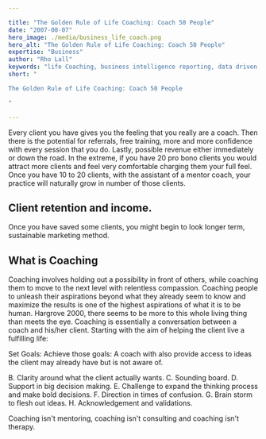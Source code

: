 ```yaml
---

title: "The Golden Rule of Life Coaching: Coach 50 People"
date: "2007-08-07"
hero_image: ./media/business_life_coach.png
hero_alt: "The Golden Rule of Life Coaching: Coach 50 People"
expertise: "Business"
author: "Rho Lall"
keywords: "life Coaching, business intelligence reporting, data driven decision making, data driven marketing, data driven decisions, using data to make decisions"
short: "

The Golden Rule of Life Coaching: Coach 50 People

"

---
```


Every client you have gives you the feeling that you really are a coach.
Then there is the potential for referrals, free training, more and more confidence with every session that you do.
Lastly, possible revenue either immediately or down the road. 
In the extreme, if you have 20 pro bono clients you would attract more clients and feel very comfortable charging them your full feel. 
Once you have 10 to 20 clients, with the assistant of a mentor coach, your practice will naturally grow in number of those clients. 

## Client retention and income. 

Once you have saved some clients, you might begin to look longer term, sustainable marketing method.

## What is Coaching

Coaching involves holding out a possibility in front of others, while coaching them to move to the next level with relentless compassion. Coaching people to unleash their aspirations beyond what they already seem to know and maximize the results is one of the highest aspirations of what it is to be human. Hargrove 2000, there seems to be more to this whole living thing than meets the eye. Coaching is essentially a conversation between a coach and his/her client. Starting with the aim of helping the client live a fulfilling life:

Set Goals:
Achieve those goals:
A coach with also provide access to ideas the client may already have but is not aware of.

B. Clarity around what the client actually wants.
C. Sounding board.
D. Support in big decision making.
E. Challenge to expand the thinking process and make bold decisions.
F. Direction in times of confusion.
G. Brain storm to flesh out ideas.
H. Acknowledgement and validations.

Coaching isn't mentoring, coaching isn't consulting and coaching isn't therapy.
